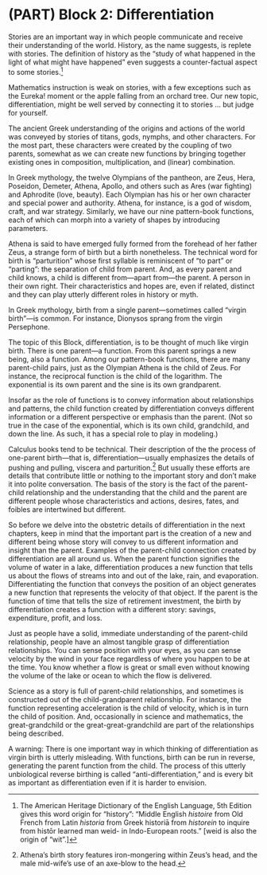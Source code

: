# (PART) Block 2: Differentiation {.unnumbered}

Stories are an important way in which people communicate and receive their understanding of the world. History, as the name suggests, is replete with stories. The definition of history as the "study of what happened in the light of what might have happened" even suggests a counter-factual aspect to some stories.^[The American Heritage Dictionary of the English Language, 5th Edition gives this word origin for "history": "Middle English *histoire* from Old French from Latin *historia* from Greek historiā from *historein* to inquire from histōr learned man weid- in Indo-European roots." [weid is also the origin of "wit".]]

Mathematics instruction is weak on stories, with a few exceptions such as the Eureka! moment or the apple falling from an orchard tree. Our new topic, differentiation, might be well served by connecting it to stories ... but judge for yourself.

The ancient Greek understanding of the origins and actions of the world was conveyed by stories of titans, gods, nymphs, and other characters. For the most part, these characters were created by the coupling of two parents, somewhat as we can create new functions by bringing together existing ones in composition, multiplication, and (linear) combination.

In Greek mythology, the twelve Olympians of the pantheon, are Zeus, Hera, Poseidon, Demeter, Athena, Apollo, and others such as Ares (war fighting) and Aphrodite (love, beauty). Each Olympian has his or her own character and special power and authority.  Athena, for instance, is a god of wisdom, craft, and war strategy. Similarly, we have our nine pattern-book functions, each of which can morph into a variety of shapes by introducing parameters.

Athena is said to have emerged fully formed from the forehead of her father Zeus, a strange form of birth but a birth nonetheless. The technical word for birth is "parturition" whose first syllable is reminiscent of "to part" or "parting": the separation of child from parent. And, as every parent and child knows, a child is different from---apart from---the parent. A person in their own right. Their characteristics and hopes are, even if related, distinct and they can play utterly different roles in history or myth.

In Greek mythology, birth from a single parent---sometimes called "virgin birth"---is common. For instance, Dionysos sprang from the virgin Persephone.

The topic of this Block, differentiation, is to be thought of much like virgin birth. There is one parent---a function.  From this parent springs a new being, also a function. Among our pattern-book functions, there are many parent-child pairs, just as the Olympian Athena is the child of Zeus. For instance, the reciprocal function is the child of the logarithm. The exponential is its own parent and the sine is its own grandparent.

Insofar as the role of functions is to convey information about relationships and patterns, the child function created by differentiation conveys different information or a different perspective or emphasis than the parent. (Not so true in the case of the exponential, which is its own child, grandchild, and down the line. As such, it has a special role to play in modeling.) 

Calculus books tend to be technical. Their description of the the process of one-parent birth---that is, differentiation---usually emphasizes the details of pushing and pulling, viscera and parturition.^[Athena's birth story features iron-mongering within Zeus's head, and the male mid-wife's use of an axe-blow to the head.] But usually these efforts are details that contribute little or nothing to the important story and don't make it into polite conversation. The basis of the story is the fact of the parent-child relationship and the understanding that the child and the parent are different people whose characteristics and actions, desires, fates, and foibles are intertwined but different.

So before we delve into the obstetric details of differentiation in the next chapters, keep in mind that the important part is the creation of a new and different being whose story will convey to us different information and insight than the parent. Examples of the parent-child connection created by differentiation are all around us. When the parent function signifies the volume of water in a lake, differentiation produces a new function that tells us about the flows of streams into and out of the lake, rain, and evaporation. Differentiating the function that conveys the position of an object generates a new function that represents the velocity of that object. If the parent is the function of time that tells the size of retirement investment, the birth by differentiation creates a function with a different story: savings, expenditure, profit, and loss.

Just as people have a solid, immediate understanding of the parent-child relationship, people have an almost tangible grasp of differentiation relationships. You can sense position with your eyes, as you can sense velocity by the wind in your face regardless of where you happen to be at the time. You know whether a flow is great or small even without knowing the volume of the lake or ocean to which the flow is delivered.

Science as a story is full of parent-child relationships, and sometimes is constructed out of the child-grandparent relationship. For instance, the function representing acceleration is the child of velocity, which is in turn the child of position. And, occasionally in science and mathematics, the great-grandchild or the great-great-grandchild are part of the relationships being described.

A warning: There is one important way in which thinking of differentiation as virgin birth is utterly misleading. With functions, birth can be run in reverse, generating the parent function from the child. The process of this utterly unbiological reverse birthing is called "anti-differentiation," and is every bit as important as differentiation even if it is harder to envision.


